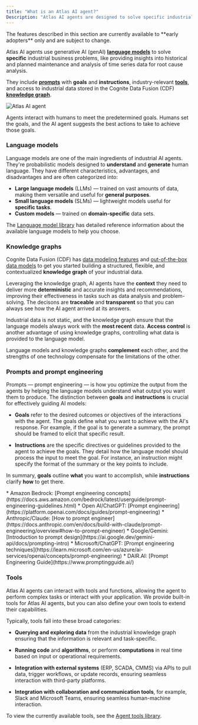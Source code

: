 ```yaml
---
title: "What is an Atlas AI agent?"
Description: "Atlas AI agents are designed to solve specific industrial business problems, like providing insights into historical and planned maintenance and analysis of time series data for root cause analysis."
---
```


<Warning>
  The features described in this section are currently available to **early adopters** only and are subject to change.
</Warning>

Atlas AI agents use generative AI (genAI) [**language models**](#language-models) to solve **specific** industrial business problems, like providing insights into historical and planned maintenance and analysis of time series data for root cause analysis.

They include [**prompts**](#prompts-and-prompt-engineering) with **goals** and **instructions**, industry-relevant [**tools**](#tools), and access to industrial data stored in the Cognite Data Fusion (CDF) [**knowledge graph**](#knowledge-graphs).

![Atlas AI agent](\images\cdf\atlas_ai\concepts\assets\images\concepts-a5ff7c15b9f352a2a4be544ce2a060d0.svg)

Agents interact with humans to meet the predetermined goals. Humans set the goals, and the AI agent suggests the best actions to take to achieve those goals.

### Language models[​](#language-models "Direct link to heading")

Language models are one of the main ingredients of industrial AI agents. They're probabilistic models designed to **understand** and **generate** human language. They have different characteristics, advantages, and disadvantages and are often categorized into:

* **Large language models** (LLMs) — trained on vast amounts of data, making them versatile and useful for **general purposes**.
* **Small language models** (SLMs) — lightweight models useful for **specific tasks**.
* **Custom models** — trained on **domain-specific** data sets.

The [Language model library](/cdf/atlas_ai/references/atlas_ai_agent_language_models) has detailed reference information about the available language models to help you choose.

### Knowledge graphs[​](#knowledge-graphs "Direct link to heading")

Cognite Data Fusion (CDF) has [data modeling features](/cdf/dm/dm_concepts) and [out-of-the-box data models](/cdf/dm/dm_reference/dm_core_data_model) to get you started building a structured, flexible, and contextualized **knowledge graph** of your industrial data.

Leveraging the knowledge graph, AI agents have the **context** they need to deliver more **deterministic** and accurate insights and recommendations, improving their effectiveness in tasks such as data analysis and problem-solving. The decisons are **traceable** and **transparent** so that you can always see how the AI agent arrived at its answers.

Industrial data is not static, and the knowledge graph ensure that the language models always work with the **most recent** data. **Access control** is another advantage of using knowledge graphs, controlling what data is provided to the language model.

Language models and knowledge graphs **complement** each other, and the strengths of one technology compensate for the limitations of the other.

### Prompts and prompt engineering[​](#prompts-and-prompt-engineering "Direct link to heading")

Prompts — prompt engineering — is how you optimize the output from the agents by helping the language models understand what output you want them to produce. The distinction between **goals** and **instructions** is crucial for effectively guiding AI models:

* **Goals** refer to the desired outcomes or objectives of the interactions with the agent. The goals define what you want to achieve with the AI's response. For example, if the goal is to generate a summary, the prompt should be framed to elicit that specific result.

* **Instructions** are the specific directives or guidelines provided to the agent to achieve the goals. They detail how the language model should process the input to meet the goal. For instance, an instruction might specify the format of the summary or the key points to include.

In summary, **goals** outline **what** you want to accomplish, while **instructions** clarify **how** to get there.

<Note>
  * Amazon Bedrock: [Prompt engineering concepts](https://docs.aws.amazon.com/bedrock/latest/userguide/prompt-engineering-guidelines.html)
  * Open AI/ChatGPT: [Prompt engineering](https://platform.openai.com/docs/guides/prompt-engineering)
  * Anthropic/Claude: [How to prompt engineer](https://docs.anthropic.com/en/docs/build-with-claude/prompt-engineering/overview#how-to-prompt-engineer)
  * Google/Gemini: [Introduction to prompt design](https://ai.google.dev/gemini-api/docs/prompting-intro)
  * Microsoft/ChatGPT: [Prompt engineering techniques](https://learn.microsoft.com/en-us/azure/ai-services/openai/concepts/prompt-engineering)
  * DAIR.AI: [Prompt Engineering Guide](https://www.promptingguide.ai/)
</Note>

### Tools[​](#tools "Direct link to heading")

Atlas AI agents can interact with tools and functions, allowing the agent to perform complex tasks or interact with your application. We provide built-in tools for Atlas AI agents, but you can also define your own tools to extend their capabilities.

Typically, tools fall into these broad categories:

* **Querying and exploring data** from the industrial knowledge graph ensuring that the information is relevant and task-specific.

* **Running code** and **algorithms**, or perform **computations** in real time based on input or operational requirements.

* **Integration with external systems** (ERP, SCADA, CMMS) via APIs to pull data, trigger workflows, or update records, ensuring seamless interaction with third-party platforms.

* **Integration with collaboration and communication tools**, for example, Slack and Microsoft Teams, ensuring seamless human-machine interaction.

To view the currently available tools, see the [Agent tools library](/cdf/atlas_ai/references/atlas_ai_agent_tools).

